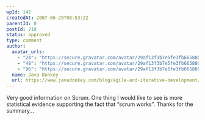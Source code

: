 ```yaml
---
wpId: 142
createdAt: 2007-06-29T08:53:22
parentId: 0
postId: 218
status: approved
type: comment
author:
  avatar_urls:
    - "24": "https://secure.gravatar.com/avatar/29af13f3b7e5fe3fb665880b617adc7f?s=24&d=mm&r=g"
    - "48": "https://secure.gravatar.com/avatar/29af13f3b7e5fe3fb665880b617adc7f?s=48&d=mm&r=g"
    - "96": "https://secure.gravatar.com/avatar/29af13f3b7e5fe3fb665880b617adc7f?s=96&d=mm&r=g"
  name: Java Donkey
  url: https://www.javadonkey.com/blog/agile-and-iterative-development/
---
```


Very good information on Scrum. One thing I would like to see is more statistical evidence supporting the fact that “scrum works”. Thanks for the summary…